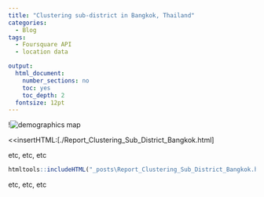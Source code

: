 ```yaml
---
title: "Clustering sub-district in Bangkok, Thailand"
categories:
  - Blog
tags:
  - Foursquare API
  - location data

output:
  html_document:
    number_sections: no
    toc: yes
    toc_depth: 2
  fontsize: 12pt
---
```

!![demographics map]('./Report_Clustering_Sub_District_Bangkok.html')

<<insertHTML:[./Report_Clustering_Sub_District_Bangkok.html]

etc, etc, etc

```r
htmltools::includeHTML("_posts\Report_Clustering_Sub_District_Bangkok.html")
```

etc, etc, etc
